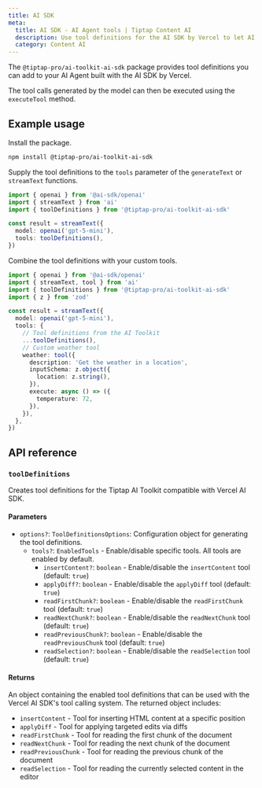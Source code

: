 ```yaml
---
title: AI SDK
meta:
  title: AI SDK - AI Agent tools | Tiptap Content AI
  description: Use tool definitions for the AI SDK by Vercel to let AI agents read and edit Tiptap documents.
  category: Content AI
---
```


The `@tiptap-pro/ai-toolkit-ai-sdk` package provides tool definitions you can add to your AI Agent built with the AI SDK by Vercel.

The tool calls generated by the model can then be executed using the `executeTool` method.

## Example usage

Install the package.

```bash
npm install @tiptap-pro/ai-toolkit-ai-sdk
```

Supply the tool definitions to the `tools` parameter of the `generateText` or `streamText` functions.

```ts
import { openai } from '@ai-sdk/openai'
import { streamText } from 'ai'
import { toolDefinitions } from '@tiptap-pro/ai-toolkit-ai-sdk'

const result = streamText({
  model: openai('gpt-5-mini'),
  tools: toolDefinitions(),
})
```

Combine the tool definitions with your custom tools.

```ts
import { openai } from '@ai-sdk/openai'
import { streamText, tool } from 'ai'
import { toolDefinitions } from '@tiptap-pro/ai-toolkit-ai-sdk'
import { z } from 'zod'

const result = streamText({
  model: openai('gpt-5-mini'),
  tools: {
    // Tool definitions from the AI Toolkit
    ...toolDefinitions(),
    // Custom weather tool
    weather: tool({
      description: 'Get the weather in a location',
      inputSchema: z.object({
        location: z.string(),
      }),
      execute: async () => ({
        temperature: 72,
      }),
    }),
  },
})
```

## API reference

### `toolDefinitions`

Creates tool definitions for the Tiptap AI Toolkit compatible with Vercel AI SDK.

#### Parameters

- `options?`: `ToolDefinitionsOptions`: Configuration object for generating the tool definitions.
  - `tools?`: `EnabledTools` - Enable/disable specific tools. All tools are enabled by default.
    - `insertContent?`: `boolean` - Enable/disable the `insertContent` tool (default: `true`)
    - `applyDiff?`: `boolean` - Enable/disable the `applyDiff` tool (default: `true`)
    - `readFirstChunk?`: `boolean` - Enable/disable the `readFirstChunk` tool (default: `true`)
    - `readNextChunk?`: `boolean` - Enable/disable the `readNextChunk` tool (default: `true`)
    - `readPreviousChunk?`: `boolean` - Enable/disable the `readPreviousChunk` tool (default: `true`)
    - `readSelection?`: `boolean` - Enable/disable the `readSelection` tool (default: `true`)

#### Returns

An object containing the enabled tool definitions that can be used with the Vercel AI SDK's tool calling system. The returned object includes:

- `insertContent` - Tool for inserting HTML content at a specific position
- `applyDiff` - Tool for applying targeted edits via diffs
- `readFirstChunk` - Tool for reading the first chunk of the document
- `readNextChunk` - Tool for reading the next chunk of the document
- `readPreviousChunk` - Tool for reading the previous chunk of the document
- `readSelection` - Tool for reading the currently selected content in the editor
